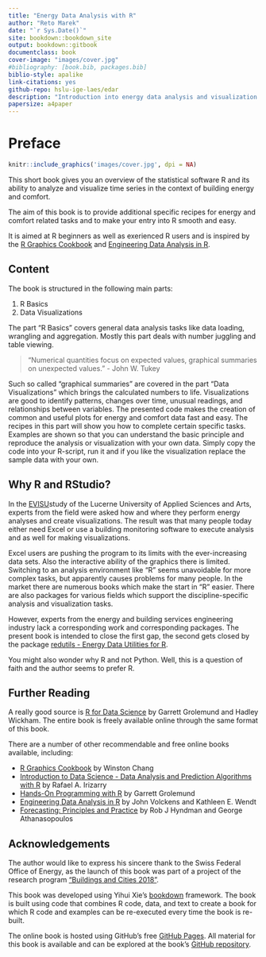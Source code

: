 ```yaml
--- 
title: "Energy Data Analysis with R"
author: "Reto Marek"
date: "`r Sys.Date()`"
site: bookdown::bookdown_site
output: bookdown::gitbook
documentclass: book
cover-image: "images/cover.jpg"
#bibliography: [book.bib, packages.bib]
biblio-style: apalike
link-citations: yes
github-repo: hslu-ige-laes/edar
description: "Introduction into energy data analysis and visualization with R."
papersize: a4paper
---
```

# Preface {#preface}

```r
knitr::include_graphics('images/cover.jpg', dpi = NA)
```

This short book gives you an overview of the statistical software R and its ability to analyze and visualize time series in the context of building energy and comfort.

The aim of this book is to provide additional specific recipes for energy and comfort related tasks and to make your entry into R smooth and easy. 

It is aimed at R beginners as well as exerienced R users and is inspired by the [R Graphics Cookbook](https://r-graphics.org/){target="_blank"} and [Engineering Data Analysis in R](https://smogdr.github.io/edar_coursebook/){target="_blank"}.

## Content
The book is structured in the following main parts:

1. R Basics
1. Data Visualizations

The part "R Basics" covers general data analysis tasks like data loading, wrangling and aggregation. Mostly this part deals with number juggling and table viewing.

> "Numerical quantities focus on expected values, graphical summaries on unexpected values." - John W. Tukey

Such so called "graphical summaries" are covered in the part "Data Visualizations" which brings the calculated numbers to life. Visualizations are good to identify patterns, changes over time, unusual readings, and relationships between variables. The presented code makes the creation of common and useful plots for energy and comfort data fast and easy.
The recipes in this part will show you how to complete certain specific tasks. Examples are shown so that you can understand the basic principle and reproduce the analysis or visualization with your own data. Simply copy the code into your R-script, run it and if you like the visualization replace the sample data with your own.

## Why R and RStudio?
In the [EVISU](https://github.com/hslu-ige-laes/evisu){target="_blank"}study of the Lucerne University of Applied Sciences and Arts, experts from the field were asked how and where they perform energy analyses and create visualizations. The result was that many people today either need Excel or use a building monitoring software to execute analysis and as well for making visualizations.

Excel users are pushing the program to its limits with the ever-increasing data sets. Also the interactive ability of the graphics there is limited. Switching to an analysis environment like "R" seems unavoidable for more complex tasks, but apparently causes problems for many people. In the market there are numerous books which make the start in "R" easier. There are also packages for various fields which support the discipline-specific analysis and visualization tasks.

However, experts from the energy and building services engineering industry lack a corresponding work and corresponding packages. The present book is intended to close the first gap, the second gets closed by the package [redutils - Energy Data Utilities for R](https://github.com/hslu-ige-laes/redutils){target="_blank"}.

You might also wonder why R and not Python. Well, this is a question of faith and the author seems to prefer R.

## Further Reading
A really good source is [R for Data Science](http://r4ds.had.co.nz){target="_blank"} by Garrett Grolemund and Hadley Wickham. The entire book is freely available online through the same format of this book. 

There are a number of other recommendable and free online books available, including:

- [R Graphics Cookbook](https://r-graphics.org/){target="_blank"} by Winston Chang
- [Introduction to Data Science - Data Analysis and Prediction Algorithms with R](https://rafalab.github.io/dsbook/){target="_blank"} by Rafael A. Irizarry
- [Hands-On Programming with R](https://rstudio-education.github.io/hopr/){target="_blank"} by Garrett Grolemund
- [Engineering Data Analysis in R](https://smogdr.github.io/edar_coursebook/){target="_blank"} by John Volckens and Kathleen E. Wendt
- [Forecasting: Principles and Practice](https://otexts.com/fpp2/){target="_blank"} by Rob J Hyndman and George Athanasopoulos

\newpage
## Acknowledgements
The author would like to express his sincere thank to the Swiss Federal Office of Energy, as the launch of this book was part of a project of the research program ["Buildings and Cities 2018"](https://www.bfe.admin.ch/bfe/de/home/forschung-und-cleantech/forschungsprogramme/gebaeude-und-staedte.html){target="_blank"}.

This book was developed using Yihui Xie's [bookdown](https://bookdown.org){target="_blank"} framework. The book is built  using code that combines R code, data, and text to create a book for which R code and examples can be re-executed every time the book is re-built.

The online book is hosted using GitHub's free [GitHub Pages](https://pages.github.com){target="_blank"}. All material for this book is available and can be explored at the book's [GitHub repository](https://github.com/hslu-ige-laes/edar){target="_blank"}.

